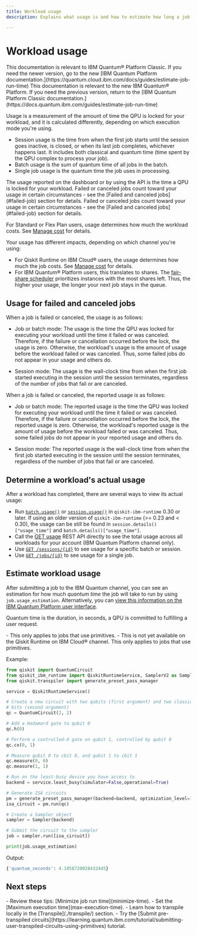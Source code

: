 ```yaml
---
title: Workload usage
description: Explains what usage is and how to estimate how long a job that uses a primitive will take to run

---
```


<span id="usage"></span>
# Workload usage

<LegacyContent>
<Admonition type="note">
This documentation is relevant to IBM Quantum&reg; Platform Classic. If you need the newer version, go to the new [IBM Quantum Platform documentation.](https://quantum.cloud.ibm.com/docs/guides/estimate-job-run-time)
</Admonition>
</LegacyContent>
<CloudContent>
<Admonition type="note">
This documentation is relevant to the new IBM Quantum&reg; Platform. If you need the previous version, return to the [IBM Quantum Platform Classic documentation.](https://docs.quantum.ibm.com/guides/estimate-job-run-time)
</Admonition>
</CloudContent>

Usage is a measurement of the amount of time the QPU is locked for your workload, and it is calculated differently, depending on which execution mode you're using.

* Session usage is the time from when the first job starts until the session goes inactive, is closed, or when its last job completes, whichever happens last. It includes both classical and quantum time (time spent by the QPU complex to process your job).
* Batch usage is the sum of quantum time of all jobs in the batch.
* Single job usage is the quantum time the job uses in processing.

<LegacyContent>
The usage reported on the dashboard or by using the API is the time a QPU is locked for your workload. Failed or canceled jobs count toward your usage in certain circumstances - see the [Failed and canceled jobs](#failed-job) section for details.
</LegacyContent>
<CloudContent>
Failed or canceled jobs count toward your usage in certain circumstances - see the [Failed and canceled jobs](#failed-job) section for details.

For Standard or Flex Plan users, usage determines how much the workload costs. See [Manage cost](/docs/guides/manage-cost) for details.
</CloudContent>

<LegacyContent>
Your usage has different impacts, depending on which channel you're using:

- For Qiskit Runtime on IBM Cloud&reg; users, the usage determines how much the job costs.  See [Manage cost](/docs/guides/manage-cost) for details.
- For IBM Quantum&reg; Platform users, this translates to shares. The [fair-share scheduler](/docs/guides/fair-share-scheduler) prioritizes instances with the most shares left. Thus, the higher your usage, the longer your next job stays in the queue.
</LegacyContent>

<span id="failed-job"></span>
## Usage for failed and canceled jobs
<CloudContent>
When a job is failed or canceled, the usage is as follows:

* Job or batch mode: The usage is the time the QPU was locked for executing your workload until the time it failed or was canceled. Therefore, if the failure or cancellation occurred before the lock, the usage is zero. Otherwise, the workload's usage is the amount of usage before the workload failed or was canceled. Thus, some failed jobs do not appear in your usage and others do.

* Session mode: The usage is the wall-clock time from when the first job started executing in the session until the session terminates, regardless of the number of jobs that fail or are canceled.
</CloudContent>
<LegacyContent>
When a job is failed or canceled, the reported usage is as follows:

* Job or batch mode: The reported usage is the time the QPU was locked for executing your workload until the time it failed or was canceled. Therefore, if the failure or cancellation occurred before the lock, the reported usage is zero. Otherwise, the workload's reported usage is the amount of usage before the workload failed or was canceled. Thus, some failed jobs do not appear in your reported usage and others do.

* Session mode: The reported usage is the wall-clock time from when the first job started executing in the session until the session terminates, regardless of the number of jobs that fail or are canceled.
</LegacyContent>

<span id="view-usage"></span>
## Determine a workload's actual usage

After a workload has completed, there are several ways to view its actual usage:

- Run [`batch.usage()`](/docs/api/qiskit-ibm-runtime/batch#usage) or [`session.usage()`](/docs/api/qiskit-ibm-runtime/session#usage) in `qiskit-ibm-runtime` 0.30 or later.  If using an older version of `qiskit-ibm-runtime` (>= 0.23 and < 0.30), the usage can be still be found in `session.details()["usage_time"]` and `batch.details()["usage_time"]`.
- Call the [GET usage](/docs/api/runtime/tags/usage#tags__usage) REST API directly to see the total usage across all workloads for your account (IBM Quantum Platform channel only).
- Use [`GET /sessions/{id}`](/docs/api/runtime/tags/sessions#tags__sessions__operations__GetSessionDetailsExtendedController_getSessionDetails) to see usage for a specific batch or session.
- Use [`GET /jobs/{id}`](/docs/api/runtime/tags/jobs#tags__jobs__operations__GetJobByIdController_getJobById) to see usage for a single job.

## Estimate workload usage

After submitting a job to the IBM Quantum channel, you can see an estimation for how much _quantum time_ the job will take to run by using `job.usage_estimation`.  Alternatively, you can [view this information on the IBM Quantum Platform user interface](#view-usage).

Quantum time is the duration, in seconds, a QPU is committed to fulfilling a user request.

<LegacyContent>
<Admonition type="note" title="Notes">
    - This only applies to jobs that use primitives.
    - This is not yet available on the Qiskit Runtime on IBM Cloud&reg; channel.
</Admonition>
</LegacyContent>
<CloudContent>
<Admonition type="note">
This only applies to jobs that use primitives.
</Admonition>
</CloudContent>

Example:

```python
from qiskit import QuantumCircuit
from qiskit_ibm_runtime import QiskitRuntimeService, SamplerV2 as Sampler
from qiskit.transpiler import generate_preset_pass_manager

service = QiskitRuntimeService()

# Create a new circuit with two qubits (first argument) and two classical
# bits (second argument)
qc = QuantumCircuit(2, 2)

# Add a Hadamard gate to qubit 0
qc.h(0)

# Perform a controlled-X gate on qubit 1, controlled by qubit 0
qc.cx(0, 1)

# Measure qubit 0 to cbit 0, and qubit 1 to cbit 1
qc.measure(0, 0)
qc.measure(1, 1)

# Run on the least-busy device you have access to
backend = service.least_busy(simulator=False,operational=True)

# Generate ISA circuits
pm = generate_preset_pass_manager(backend=backend, optimization_level=1)
isa_circuit = pm.run(qc)

# Create a Sampler object
sampler = Sampler(backend)

# Submit the circuit to the sampler
job = sampler.run([isa_circuit])

print(job.usage_estimation)
```
Output:

```python
{'quantum_seconds': 4.1058720028432445}
```

## Next steps

<Admonition type="tip" title="Recommendations">
    - Review these tips: [Minimize job run time](minimize-time).
    - Set the [Maximum execution time](max-execution-time).
    - Learn how to transpile locally in the [Transpile](./transpile/) section.
    - Try the [Submit pre-transpiled circuits](https://learning.quantum.ibm.com/tutorial/submitting-user-transpiled-circuits-using-primitives) tutorial.
</Admonition>